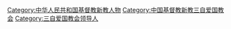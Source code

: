 [[Category:中华人民共和国基督教新教人物|Category:中华人民共和国基督教新教人物]]
[[Category:中国基督教新教三自爱国教会|Category:中国基督教新教三自爱国教会]]
[[Category:三自爱国教会领导人|Category:三自爱国教会领导人]]